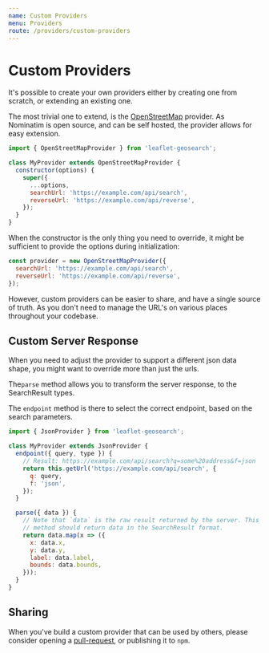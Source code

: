 ```yaml
---
name: Custom Providers
menu: Providers
route: /providers/custom-providers
---
```


# Custom Providers

It's possible to create your own providers either by creating one from scratch, or extending an existing one.

The most trivial one to extend, is the [OpenStreetMap][1] provider. As Nominatim is open source, and can be self hosted, the provider allows for easy extension.

```js
import { OpenStreetMapProvider } from 'leaflet-geosearch';

class MyProvider extends OpenStreetMapProvider {
  constructor(options) {
    super({
      ...options,
      searchUrl: 'https://example.com/api/search',
      reverseUrl: 'https://example.com/api/reverse',
    });
  }
}
```

When the constructor is the only thing you need to override, it might be sufficient to provide the options during initialization:

```js
const provider = new OpenStreetMapProvider({
  searchUrl: 'https://example.com/api/search',
  reverseUrl: 'https://example.com/api/reverse',
});
```

However, custom providers can be easier to share, and have a single source of truth. As you don't need to manage the URL's on various places throughout your codebase.

## Custom Server Response

When you need to adjust the provider to support a different json data shape, you might want to override more than just the urls.

The`parse` method allows you to transform the server response, to the SearchResult types.

The `endpoint` method is there to select the correct endpoint, based on the search parameters.

```js
import { JsonProvider } from 'leaflet-geosearch';

class MyProvider extends JsonProvider {
  endpoint({ query, type }) {
    // Result: https://example.com/api/search?q=some%20address&f=json
    return this.getUrl('https://example.com/api/search', {
      q: query,
      f: 'json',
    });
  }

  parse({ data }) {
    // Note that `data` is the raw result returned by the server. This
    // method should return data in the SearchResult format.
    return data.map(x => ({
      x: data.x,
      y: data.y,
      label: data.label,
      bounds: data.bounds,
    }));
  }
}
```

## Sharing
When you've build a custom provider that can be used by others, please consider opening a [pull-request][2], or publishing it to `npm`.

[1]: /providers/openstreetmap
[2]: https://github.com/smeijer/leaflet-geosearch

